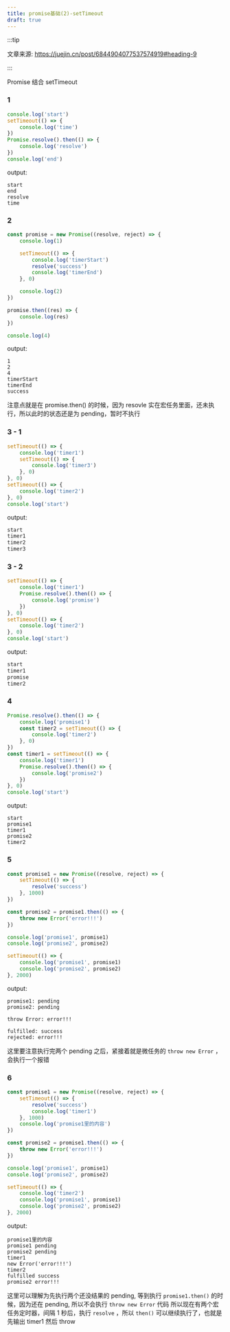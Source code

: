 ```yaml
---
title: promise基础(2)-setTimeout
draft: true
---
```



:::tip

文章来源: https://juejin.cn/post/6844904077537574919#heading-9

:::

Promise 结合 setTimeout

### 1

```ts
console.log('start')
setTimeout(() => {
    console.log('time')
})
Promise.resolve().then(() => {
    console.log('resolve')
})
console.log('end')
```

output:

```
start
end
resolve
time
```

### 2

```ts
const promise = new Promise((resolve, reject) => {
    console.log(1)

    setTimeout(() => {
        console.log('timerStart')
        resolve('success')
        console.log('timerEnd')
    }, 0)

    console.log(2)
})

promise.then((res) => {
    console.log(res)
})

console.log(4)
```

output:

```
1
2
4
timerStart
timerEnd
success
```

注意点就是在 promise.then() 的时候，因为 resovle 实在宏任务里面，还未执行，所以此时的状态还是为 pending，暂时不执行

### 3 - 1

```ts
setTimeout(() => {
    console.log('timer1')
    setTimeout(() => {
        console.log('timer3')
    }, 0)
}, 0)
setTimeout(() => {
    console.log('timer2')
}, 0)
console.log('start')
```

output:

```js
start
timer1
timer2
timer3
```

### 3 - 2

```ts
setTimeout(() => {
    console.log('timer1')
    Promise.resolve().then(() => {
        console.log('promise')
    })
}, 0)
setTimeout(() => {
    console.log('timer2')
}, 0)
console.log('start')
```

output:

```js
start
timer1
promise
timer2
```

### 4

```ts
Promise.resolve().then(() => {
    console.log('promise1')
    const timer2 = setTimeout(() => {
        console.log('timer2')
    }, 0)
})
const timer1 = setTimeout(() => {
    console.log('timer1')
    Promise.resolve().then(() => {
        console.log('promise2')
    })
}, 0)
console.log('start')
```

output:

```
start
promise1
timer1
promise2
timer2
```

### 5

```ts
const promise1 = new Promise((resolve, reject) => {
    setTimeout(() => {
        resolve('success')
    }, 1000)
})

const promise2 = promise1.then(() => {
    throw new Error('error!!!')
})

console.log('promise1', promise1)
console.log('promise2', promise2)

setTimeout(() => {
    console.log('promise1', promise1)
    console.log('promise2', promise2)
}, 2000)
```

output:

```
promise1: pending
promise2: pending

throw Error: error!!!

fulfilled: success
rejected: error!!!
```

这里要注意执行完两个 pending 之后，紧接着就是微任务的 `throw new Error` ，会执行一个报错

### 6

```ts
const promise1 = new Promise((resolve, reject) => {
    setTimeout(() => {
        resolve('success')
        console.log('timer1')
    }, 1000)
    console.log('promise1里的内容')
})

const promise2 = promise1.then(() => {
    throw new Error('error!!!')
})

console.log('promise1', promise1)
console.log('promise2', promise2)

setTimeout(() => {
    console.log('timer2')
    console.log('promise1', promise1)
    console.log('promise2', promise2)
}, 2000)
```

output:

```
promise1里的内容
promise1 pending
promise2 pending
timer1
new Error('error!!!')
timer2
fulfilled success
promise2 error!!!
```

这里可以理解为先执行两个还没结果的 pending, 等到执行 `promise1.then()` 的时候，因为还在 pending, 所以不会执行 `throw new Error` 代码
所以现在有两个宏任务定时器，间隔 1 秒后，执行 `resolve` ，所以 `then()` 可以继续执行了，也就是先输出 timer1 然后 throw
